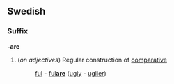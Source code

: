 ==Swedish==
===Suffix===
'''-are''' 

#(''on adjectives'') Regular construction of [[comparative]]
#:[[ful]] - [[fulare|ful'''are''']] ([[ugly]] - [[uglier]])
